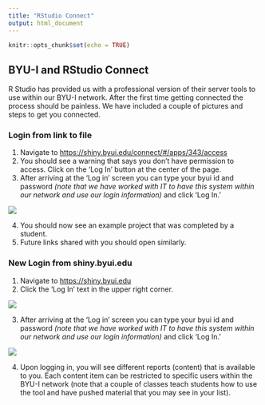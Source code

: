 ```yaml
---
title: "RStudio Connect"
output: html_document
---
```


```r
knitr::opts_chunk$set(echo = TRUE)
```

## BYU-I and RStudio Connect

R Studio has provided us with a professional version of their server tools to use within our BYU-I network.  After the first time getting connected the process should be painless.  We have included a couple of pictures and steps to get you connected.

### Login from link to file

1. Navigate to <https://shiny.byui.edu/connect/#/apps/343/access>
2. You should see a warning that says you don't have permission to access.  Click on the 'Log In' button at the center of the page.
3. After arriving at the 'Log in' screen you can type your byui id and password *(note that we have worked with IT to have this system within our network and use our login information)* and click 'Log In.'

![](images/rstudioconnect_2.png) 

4. You should now see an example project that was completed by a student.
5. Future links shared with you should open similarly.

### New Login from shiny.byui.edu

1. Navigate to <https://shiny.byui.edu>
2. Click the 'Log In' text in the upper right corner.


![](images/rstudioconnect_1.png)
   
   
   
3. After arriving at the 'Log in' screen you can type your byui id and password *(note that we have worked with IT to have this system within our network and use our login information)* and click 'Log In.'

![](images/rstudioconnect_2.png)

4. Upon logging in, you will see different reports (content) that is available to you.  Each content item can be restricted to specific users within the BYU-I network (note that a couple of classes teach students how to use the tool and have pushed material that you may see in your list).
